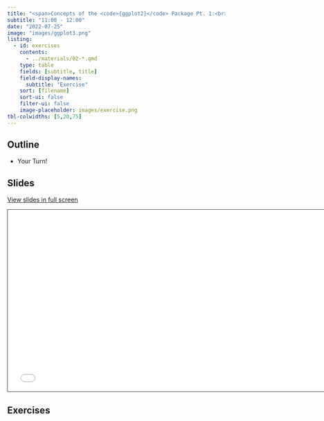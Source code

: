 ```yaml
---
title: "<span>Concepts of the <code>{ggplot2}</code> Package Pt. 1:<br><span style='font-weight:500;'>Exercise</span></span>"
subtitle: "11:00 - 12:00"
date: "2022-07-25"
image: "images/ggplot3.png"
listing:
  - id: exercises
    contents:
      - ../materials/02-*.qmd
    type: table
    fields: [subtitle, title]
    field-display-names:
      subtitle: "Exercise"
    sort: [filename]
    sort-ui: false
    filter-ui: false
    image-placeholder: images/exercise.png
tbl-colwidths: [5,20,75]
---
```


## Outline

-   Your Turn!

## Slides

[View slides in full screen](../materials/02_concepts_pt1.html)

```{=html}
<iframe class="slide-deck" src="../materials/02_concepts_pt1.html" height="420" width="747" style="border: 1px solid #2e3846;"></iframe>
```
## Exercises

::: {#exercises}
:::
